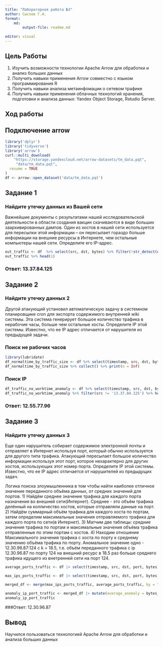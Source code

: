 ---
title: "Лабораторная работа №3"
author: Сысоев Г.А.
format:
    md:
        output-file: readme.md
    
editor: visual
---

## Цель Работы

1.  Изучить возможности технологии Apache Arrow для обработки и анализ больших данных
2.  Получить навыки применения Arrow совместно с языком программирования R
3.  Получить навыки анализа метаинфомации о сетевом трафике
4.  Получить навыки применения облачных технологий хранения, подготовки и анализа данных: Yandex Object Storage, Rstudio Server.

## Ход работы

## Подключение arrow

```{r}
library('dplyr')
library('tidyverse')
library('arrow')
curl::multi_download(
    "https://storage.yandexcloud.net/arrow-datasets/tm_data.pqt",
     "data/tm_data.pqt",
  resume = TRUE
)
df <- arrow::open_dataset('data/tm_data.pqt')
```

## Задание 1

### Найдите утечку данных из Вашей сети

Важнейшие документы с результатами нашей исследовательской деятельности в
области создания вакцин скачиваются в виде больших заархивированных дампов.
Один из хостов в нашей сети используется для пересылки этой информации – он
пересылает гораздо больше информации на внешние ресурсы в Интернете, чем
остальные компьютеры нашей сети. Определите его IP-адрес.

```{r}
out_traffic <- df  %>% select(src, dst, bytes) %>% filter(!str_detect(dst, '1[2-4].*')) %>% group_by(src) %>% summarise(bytes_amount = sum(bytes)) %>% arrange(desc(bytes_amount)) %>% collect()
out_traffic %>% head(1)
```
### Ответ: 13.37.84.125

## Задание 2

### Найдите утечку данных 2

Другой атакующий установил автоматическую задачу в системном планировщике
cron для экспорта содержимого внутренней wiki системы. Эта система генерирует
большое количество трафика в нерабочие часы, больше чем остальные хосты.
Определите IP этой системы. Известно, что ее IP адрес отличается от нарушителя из
предыдущей задачи.

### Поиск не рабочих часов

```{r}
library(lubridate)
df_normaltime_by_traffic_size <- df %>% select(timestamp, src, dst, bytes) %>% filter(!str_detect(dst, '1[2-4].*')) %>% mutate(timestamp = hour(as_datetime(timestamp/1000))) %>% group_by(timestamp) %>% summarize(traffic_size = sum(bytes)) %>% arrange(desc(traffic_size))
df_normaltime_by_traffic_size %>% collect() %>% print(n = Inf)
```
### Поиск IP

```{R}
df_traffic_no_worktime_anomaly <- df %>% select(timestamp, src, dst, bytes) %>% mutate(timestamp = hour(as_datetime(timestamp/1000))) %>% filter(!str_detect(dst, '1[2-4].*') & timestamp >= 0 & timestamp <= 15)  %>% group_by(src) %>% summarise(bytes_amount = sum(bytes)) %>% arrange(desc(bytes_amount)) %>% collect()
df_traffic_no_worktime_anomaly %>% filter(src != '13.37.84.125') %>% head(1)
```

### Ответ: 12.55.77.96

## Задание 3

### Найдите утечку данных 3
Еще один нарушитель собирает содержимое электронной почты и отправляет в
Интернет используя порт, который обычно используется для другого типа трафика.
Атакующий пересылает большое количество информации используя этот порт,
которое нехарактерно для других хостов, использующих этот номер порта.
Определите IP этой системы. Известно, что ее IP адрес отличается от нарушителей
из предыдущих задач.

Логика поиска злоумышленника в том чтобы найти наиболее отличное значение переданного объёма данных, от средних значений для портов. 
1) Найдём среднее значение трафика для каждого порта назначения во внешней сети(Интернет). Среднее - это объём трафика делённый на колличество хостов, которые отправляли данные на порт. 
2) Найдём суммарный объём трафика для каждого хоста по портам, затем определим максимальные значения отправляемого трафика для каждого порта по сети(в Интернет).
3) Матчим две таблицы: средние значения трафика по портам и максимальные значения объёма трафика отправленные по этим портам с хостов.
4) Находим отношение Максимального значения трафика с хоста по порту к среднему значению объёма трафика по порту. Аномальное значение одно - 12.30.96.87:124 c k = 18.5, т.е. объём переданного трафика с ip 12.30.96.87 по порту 124 на внешний ресурс в 18.5 раз больше среднего трафика идущего из внетренней сети на порт 124.
```{r}

average_ports_traffic <- df |> select(timestamp, src, dst, port, bytes) |> filter(!str_detect(dst, '1[2-4].')) |> group_by(src, port) |> summarise(bytes_ip_port = sum(bytes)) |> group_by(port) |> summarise(average_port_traffic = mean(bytes_ip_port)) |> arrange(desc(average_port_traffic)) |> collect()

max_ips_ports_traffic <- df |> select(timestamp, src, dst, port, bytes) |> filter(!str_detect(dst, '1[2-4].')) |> group_by(src, port) |> summarise(bytes_ip_port = sum(bytes)) |> collect() |> group_by(port) |> top_n(1, bytes_ip_port) |> arrange(desc(bytes_ip_port))

merged_df <- merge(max_ips_ports_traffic, average_ports_traffic, by = "port")

anomaly_ip_port_traffic <- merged_df |> mutate(average_anomaly = bytes_ip_port/average_port_traffic) |> arrange(desc(average_anomaly)) |> head(1)
anomaly_ip_port_traffic
```
###Ответ: 12.30.96.87

## Вывод

Научился пользоваться технологией Apache Arrow для обработки и анализа больших данных
